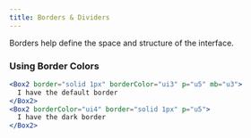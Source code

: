 ```yaml
---
title: Borders & Dividers
---
```



Borders help define the space and structure of the interface.

<BorderRender />

### Using Border Colors

```jsx
<Box2 border="solid 1px" borderColor="ui3" p="u5" mb="u3">
  I have the default border
</Box2>
<Box2 borderColor="ui4" border="solid 1px" p="u5">
  I have the dark border
</Box2>
```
